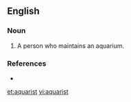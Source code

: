 ==English==

===Noun===
{{en-noun}}

# A person who maintains an aquarium.

===References===
* {{R:Dictionary.com}}

[[et:aquarist]]
[[vi:aquarist]]